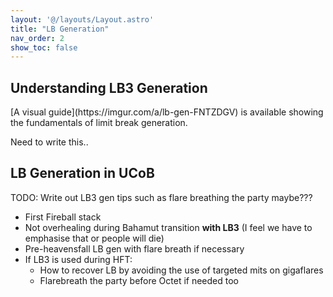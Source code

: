 ```yaml
---
layout: '@/layouts/Layout.astro'
title: "LB Generation"
nav_order: 2
show_toc: false
---
```



## Understanding LB3 Generation

<Notification title="LB Generation Cheatsheet">
  [A visual guide](https://imgur.com/a/lb-gen-FNTZDGV) is available showing the fundamentals of limit break generation.
</Notification>

Need to write this..

## LB Generation in UCoB

TODO: Write out LB3 gen tips such as flare breathing the party maybe???
- First Fireball stack
- Not overhealing during Bahamut transition **with LB3** (I feel we have to emphasise that or people will die)
- Pre-heavensfall LB gen with flare breath if necessary
- If LB3 is used during HFT:
  - How to recover LB by avoiding the use of targeted mits on gigaflares
  - Flarebreath the party before Octet if needed too